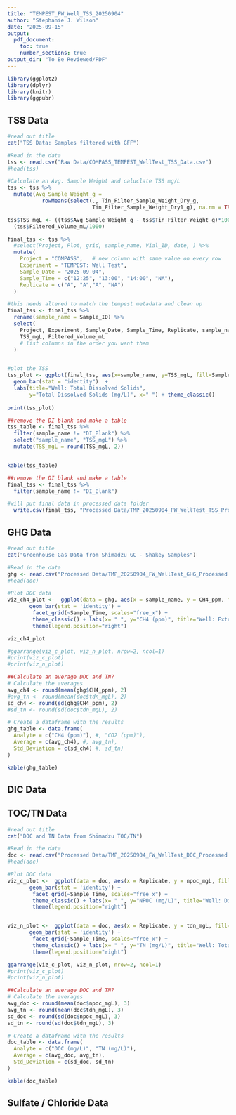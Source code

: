 ```yaml
---
title: "TEMPEST_FW_Well_TSS_20250904"
author: "Stephanie J. Wilson"
date: "2025-09-15"
output: 
  pdf_document:
    toc: true
    number_sections: true
output_dir: "To Be Reviewed/PDF"
---
```


```r
library(ggplot2)
library(dplyr)
library(knitr)
library(ggpubr)
```

## TSS Data

```r

#read out title
cat("TSS Data: Samples filtered with GFF")

#Read in the data 
tss <- read.csv("Raw Data/COMPASS_TEMPEST_WellTest_TSS_Data.csv")
#head(tss)

#Calculate an Avg. Sample Weight and caluclate TSS mg/L
tss <- tss %>%
  mutate(Avg_Sample_Weight_g = 
           rowMeans(select(., Tin_Filter_Sample_Weight_Dry_g, 
                           Tin_Filter_Sample_Weight_Dry1_g), na.rm = TRUE))

tss$TSS_mgL <- ((tss$Avg_Sample_Weight_g - tss$Tin_Filter_Weight_g)*1000) /   
  (tss$Filtered_Volume_mL/1000)

final_tss <- tss %>% 
  #select(Project, Plot, grid, sample_name, Vial_ID, date, ) %>%
  mutate(
    Project = "COMPASS",   # new column with same value on every row
    Experiment = "TEMPEST: Well Test",
    Sample_Date = "2025-09-04",
    Sample_Time = c("12:25", "13:00", "14:00", "NA"),
    Replicate = c("A", "A","A", "NA")
  ) 

#this needs altered to match the tempest metadata and clean up 
final_tss <- final_tss %>%
  rename(sample_name = Sample_ID) %>%
  select(
    Project, Experiment, Sample_Date, Sample_Time, Replicate, sample_name,
    TSS_mgL, Filtered_Volume_mL
    # list columns in the order you want them
  )


#plot the TSS 
tss_plot <- ggplot(final_tss, aes(x=sample_name, y=TSS_mgL, fill=Sample_Time)) + 
  geom_bar(stat = "identity")  + 
  labs(title="Well: Total Dissolved Solids", 
       y="Total Dissolved Solids (mg/L)", x=" ") + theme_classic()
 
print(tss_plot)

##remove the DI blank and make a table 
tss_table <- final_tss %>%
  filter(sample_name != "DI_Blank") %>%
  select("sample_name", "TSS_mgL") %>%
  mutate(TSS_mgL = round(TSS_mgL, 2))


kable(tss_table)

##remove the DI blank and make a table 
final_tss <- final_tss %>%
  filter(sample_name != "DI_Blank")

#will put final data in processed data folder
  write.csv(final_tss, "Processed Data/TMP_20250904_FW_WellTest_TSS_Processed.csv")


```


## GHG Data 

```r

#read out title
cat("Greenhouse Gas Data from Shimadzu GC - Shakey Samples")

#Read in the data 
ghg <- read.csv("Processed Data/TMP_20250904_FW_WellTest_GHG_Processed.csv")
#head(doc)

#Plot DOC data 
viz_ch4_plot <-  ggplot(data = ghg, aes(x = sample_name, y = CH4_ppm, fill=Sample_Time)) +
       geom_bar(stat = 'identity') + 
        facet_grid(~Sample_Time, scales="free_x") + 
        theme_classic() + labs(x= " ", y="CH4 (ppm)", title="Well: Extractable Methane") + 
        theme(legend.position="right") 

viz_ch4_plot

#ggarrange(viz_c_plot, viz_n_plot, nrow=2, ncol=1)
#print(viz_c_plot)
#print(viz_n_plot)

##Calculate an average DOC and TN?  
# Calculate the averages
avg_ch4 <- round(mean(ghg$CH4_ppm), 2)
#avg_tn <- round(mean(doc$tdn_mgL), 2)
sd_ch4 <- round(sd(ghg$CH4_ppm), 2)
#sd_tn <- round(sd(doc$tdn_mgL), 2)

# Create a dataframe with the results
ghg_table <- data.frame(
  Analyte = c("CH4 (ppm)"), #, "CO2 (ppm)"),
  Average = c(avg_ch4), #, avg_tn),
  Std_Deviation = c(sd_ch4) #, sd_tn)
)

kable(ghg_table)

```


## DIC Data 

## TOC/TN Data 

```r

#read out title
cat("DOC and TN Data from Shimadzu TOC/TN")

#Read in the data 
doc <- read.csv("Processed Data/TMP_20250904_FW_WellTest_DOC_Processed.csv")
#head(doc)

#Plot DOC data 
viz_c_plot <-  ggplot(data = doc, aes(x = Replicate, y = npoc_mgL, fill=Sample_Time)) +
       geom_bar(stat = 'identity') + 
        facet_grid(~Sample_Time, scales="free_x") + 
        theme_classic() + labs(x= " ", y="NPOC (mg/L)", title="Well: Dissolved Organic Carbon") + 
        theme(legend.position="right") 


viz_n_plot <-  ggplot(data = doc, aes(x = Replicate, y = tdn_mgL, fill=Sample_Time)) +
       geom_bar(stat = 'identity') + 
        facet_grid(~Sample_Time, scales="free_x") + 
        theme_classic() + labs(x= " ", y="TN (mg/L)", title="Well: Total Nitrogen") + 
        theme(legend.position="right") 

ggarrange(viz_c_plot, viz_n_plot, nrow=2, ncol=1)
#print(viz_c_plot)
#print(viz_n_plot)

##Calculate an average DOC and TN?  
# Calculate the averages
avg_doc <- round(mean(doc$npoc_mgL), 3)
avg_tn <- round(mean(doc$tdn_mgL), 3)
sd_doc <- round(sd(doc$npoc_mgL), 3)
sd_tn <- round(sd(doc$tdn_mgL), 3)

# Create a dataframe with the results
doc_table <- data.frame(
  Analyte = c("DOC (mg/L)", "TN (mg/L)"),
  Average = c(avg_doc, avg_tn),
  Std_Deviation = c(sd_doc, sd_tn)
)

kable(doc_table)

```



## Sulfate / Chloride Data

